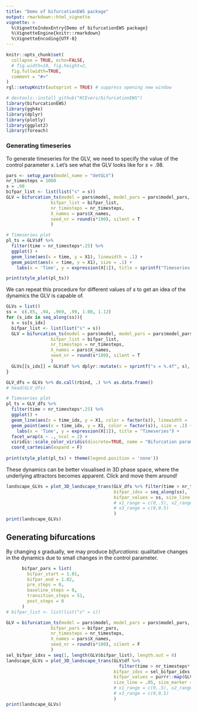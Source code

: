 ```yaml
---
title: "Demo of bifurcationEWS package"
output: rmarkdown::html_vignette
vignette: >
  %\VignetteIndexEntry{Demo of bifurcationEWS package}
  %\VignetteEngine{knitr::rmarkdown}
  %\VignetteEncoding{UTF-8}
---
```



```r
knitr::opts_chunk$set(
  collapse = TRUE, echo=FALSE,
  # fig.width=10, fig.height=2, 
  fig.fullwidth=TRUE,
  comment = "#>"
)
rgl::setupKnitr(autoprint = TRUE) # suppress opening new window
```

```r
# devtools::install_github("KCEvers/bifurcationEWS")
library(bifurcationEWS)
library(ggh4x)
library(dplyr)
library(plotly)
library(ggplot2)
library(foreach)
```

### Generating timeseries

To generate timeseries for the GLV, we need to specify the value of the control parameter $s$. Let's see what the GLV looks like for $s = .98$.

```r
pars <- setup_pars(model_name = "detGLV")
nr_timesteps = 1000
s = .98
bifpar_list <- list(list("s" = s))
GLV = bifurcation_ts(model = pars$model, model_pars = pars$model_pars,
                 bifpar_list = bifpar_list,
                 nr_timesteps = nr_timesteps,
                 X_names = pars$X_names,
                 seed_nr = round(s*100), silent = T
                 )

# Timeseries plot
pl_ts = GLV$df %>% 
  filter(time > nr_timesteps*.25) %>%
  ggplot() + 
  geom_line(aes(x = time, y = X1), linewidth = .1) +
  geom_point(aes(x = time, y = X1), size = .1) +
    labs(x = 'Time', y = expression(X[1]), title = sprintf("Timeseries for s = %.2f", s)) 

print(style_plot(pl_ts))
```

We can repeat this procedure for different values of $s$ to get an idea of the dynamics the GLV is capable of.

```r
GLVs = list()
ss =  c(.85, .94, .969, .99, 1.08, 1.12)
for (s_idx in seq_along(ss)){
  s = ss[s_idx]
  bifpar_list <- list(list("s" = s))
  GLV = bifurcation_ts(model = pars$model, model_pars = pars$model_pars,
                 bifpar_list = bifpar_list,
                 nr_timesteps = nr_timesteps,
                 X_names = pars$X_names,
                 seed_nr = round(s*100), silent = T
                 )
  GLVs[[s_idx]] = GLV$df %>% dplyr::mutate(s = sprintf("s = %.4f", s), bifpar_idx = s_idx)
}

GLV_dfs = GLVs %>% do.call(rbind, .) %>% as.data.frame()
# head(GLV_dfs)

# Timeseries plot
pl_ts = GLV_dfs %>% 
  filter(time > nr_timesteps*.25) %>%
  ggplot() + 
  geom_line(aes(x = time_idx, y = X1, color = factor(s)), linewidth = .1) +
  geom_point(aes(x = time_idx, y = X1, color = factor(s)), size = .1) +
    labs(x = 'Time', y = expression(X[1]), title = "Timeseries") + 
  facet_wrap(s ~ ., ncol = 2) +
  viridis::scale_color_viridis(discrete=TRUE, name = "Bifurcation parameter") +
  coord_cartesian(expand = F)
  
print(style_plot(pl_ts) + theme(legend.position = 'none'))
```
These dynamics can be better visualised in 3D phase space, where the underlying attractors becomes apparent. Click and move them around!

```r
landscape_GLVs = plot_3D_landscape_trans(GLV_dfs %>% filter(time > nr_timesteps*.25),
                                         bifpar_idxs = seq_along(ss),
                                         bifpar_values = ss, size_line = .05, size_marker = .5
                                         # x1_range = c(0,.5), x2_range = c(0.25,0.75),
                                         # x3_range = c(0,0.5)
                                         )
print(landscape_GLVs)
```


## Generating bifurcations

By changing $s$ gradually, we may produce *bifurcations*: qualitative changes in the dynamics due to small changes in the control parameter.

```r
      bifpar_pars = list(
        bifpar_start = 1.01,
        bifpar_end = 1.02,
        pre_steps = 0,
        baseline_steps = 0,
        transition_steps = 51,
        post_steps = 0
      )
# bifpar_list <- list(list("s" = s))

GLV = bifurcation_ts(model = pars$model, model_pars = pars$model_pars,
                 bifpar_pars = bifpar_pars,
                 nr_timesteps = nr_timesteps,
                 X_names = pars$X_names,
                 seed_nr = round(s*100), silent = F
                 )
sel_bifpar_idxs = seq(1, length(GLV$bifpar_list), length.out = 6)
landscape_GLVs = plot_3D_landscape_trans(GLV$df %>% 
                                           filter(time > nr_timesteps*.25),
                                         bifpar_idxs = sel_bifpar_idxs,
                                         bifpar_values = purrr::map(GLV$bifpar_list[sel_bifpar_idxs], "s"), 
                                         size_line = .05, size_marker = .5
                                         # x1_range = c(0,.5), x2_range = c(0.25,0.75),
                                         # x3_range = c(0,0.5)
                                         )
print(landscape_GLVs)


```

<!-- ### Bifurcation diagram -->

<!-- ```{r bifurcation diagram, include=FALSE} -->
<!-- # # Generate data with changing bifurcation parameter -->
<!-- # downsample_pars = list(type = c("average", "one_sample")[1], -->
<!-- #                                                   win_size = 50, -->
<!-- #                                                   which_X = c(50, "first", "middle", "last", "random")[1], -->
<!-- #                                                   seed = 123) -->
<!-- timestep = .01 -->
<!-- nr_timesteps = 1000 -->
<!-- bifpar_pars = list( -->
<!-- #   bifpar_start = 1.4, bifpar_end = .6, -->
<!--   bifpar_start = .96, bifpar_end = .97, -->
<!-- #   #bifpar_start = .965, bifpar_end = .985, -->
<!--                                     pre_steps = 0, -->
<!--                                   baseline_steps = 0, transition_steps = 50, post_steps = 0) -->
<!-- bifpar_list=do.call(get_bifurcation_range, bifpar_pars) -->

<!-- GLV_Chaos1 = bifurcation_ts(model = GLV_model, model_pars = pars$model_pars, -->
<!--                bifpar_list = bifpar_list, -->
<!--                timestep = timestep, nr_timesteps = nr_timesteps, -->
<!-- #                downsample_pars = downsample_pars, -->
<!--                X_names = pars$X_names, -->
<!--                seed_nr = 100 -->
<!--                ) -->

<!-- ``` -->


<!-- ```{r plots, echo=FALSE} -->
<!-- pl_ts = GLV_Chaos1$df %>%  -->
<!--   dplyr::filter(bifpar_idx %in% c(2)) %>% -->
<!--   ggplot() +  -->
<!--   geom_line(aes(x = time_idx, y = X1), linewidth = .1) + -->
<!--   geom_point(aes(x = time_idx, y = X1), size = .1) + -->
<!--     labs(x = 'Time', y = "X1", title = "Timeseries")  -->
<!-- print(style_plot(pl_ts)) -->

<!-- bifpar_idxs = ceiling(round(length(bifpar_list) * seq(.2, 1, by = .2))) %>% unique -->
<!-- landscape_GLV_Chaos1 = plot_3D_landscape_trans(GLV_Chaos1$df, -->
<!--                                          bifpar_idxs = bifpar_idxs, -->
<!--                                          bifpar_values = unlist(purrr::map(bifpar_list[bifpar_idxs], "s")) -->

<!--                                          # x1_range = c(0,.5), x2_range = c(0.25,0.75), -->
<!--                                          # x3_range = c(0,0.5) -->
<!--                                          ) -->
<!-- print(landscape_GLV_Chaos1) -->

<!-- # Get dataframe with peaks -->
<!-- peaks_df = peaks_bifdiag(GLV_Chaos1$df, GLV_Chaos1$X_names) -->
<!-- # head(peaks_df) -->

<!-- # peaks_df_ = peaks_df %>% dplyr::filter(variable == "X1", bifpar_idx > 1) -->
<!-- pl_peaks = peaks_df %>% ggplot() + geom_point(aes(x = bifpar_idx, y = X), size = .1) + -->
<!--   labs(x = 'Bifurcation parameter', y = "X", title = "Transient bifurcation diagram") + -->
<!--   ggh4x::facet_grid2(variable ~ .) -->

<!-- print(style_plot(pl_peaks)) -->
<!-- ``` -->

<!-- ### Finding regime boundaries -->

<!-- How do we find the boundaries between these two regimes? A first approach might be to simply count the number of distinct peaks for each bifurcation parameter. However, this neglects the temporal sequence of these peaks, which is required to be consistenct for a limit cycle. Change point detection algorithms would be another option, yet these are often not suitable for cyclical data. -->

<!-- The code below executes a quite crude yet effective approach. For a number of candidate period lengths $k \in ks$, we cluster the peaks corresponding to the same time in the period. We then compute the within-cluster sum of squares (WCSS) to get a sense of the spread within each cluster. A period length $k$ with minimum WCSS is determined as the best period (we deal with subharmonics in a subsequent step, see code). -->

<!-- Note that although there are much more sophisticated temporal clustering algorithms out there (such as provided in the R package **dtwclust**), we only required a very simple metric to assess how well temporal sequences could be distinguished. -->

<!-- ```{r periodicity, echo=TRUE} -->
<!-- regimes_full = find_regimes(GLV_Chaos1, -->
<!--                              thresh_node = .001, -->
<!--                              thresh_coord_spread = .025, -->
<!--                              thresh_peak_idx_spread=2, -->
<!--                              min_length_regime = 1, -->
<!--                              nr_smooth = 0, -->
<!--                               factor_k = .1,  -->
<!--                             remove_initial_bifpar_idx = 1 -->
<!-- ) -->

<!-- print(regimes_full$regimes) -->
<!-- print(regimes_full$regime_bounds) -->
<!-- ``` -->

<!-- ```{r echo=FALSE} -->
<!-- pl_regimes = regimes_full$peaks_df %>% ggplot() + -->
<!--     geom_rect(data=regimes_full$regimes,aes(xmin=start_bifpar_idx,xmax=end_bifpar_idx, -->
<!--                                            ymin=-Inf, ymax=Inf, fill = regime), linewidth = .5, alpha = .4) + -->
<!--     geom_vline(data = regimes_full$regime_bounds, aes( -->
<!--       xintercept = regime1_end_idx, -->
<!--       col = regime_switch_type), linewidth = 1.3, linetype = 'dashed') + -->
<!--     geom_vline(data = regimes_full$regime_bounds, aes( -->
<!--       xintercept = regime2_start_idx, -->
<!--       col = regime_switch_type), linewidth = 1.3, linetype = 'dashed') + -->
<!--     geom_point(aes(x = bifpar_idx, y = X),col='grey30',alpha = .8, size = .25) + -->
<!--     viridis::scale_color_viridis( -->
<!--       discrete=TRUE, -->
<!--       option = 'magma', -->
<!--       begin = 0, end = .8, name = "Regime switch (end of first and start of second regime)") + -->
<!--     viridis::scale_fill_viridis( -->
<!--       discrete=TRUE, -->
<!--       option = 'turbo', -->
<!--       begin = 0, end = 1, name = "Period", -->
<!--       guide = guide_legend(override.aes = list(alpha = 1, -->
<!--                                                size = 3))) + -->
<!--     guides(color = guide_legend(ncol = 1), fill = guide_legend(ncol = 1)) + # x rows in legend -->
<!--     ggh4x::facet_grid2(variable ~ .) + -->
<!--     labs(x = 'Bifurcation parameter', y = "", title = "Transient bifurcation diagram") -->

<!-- print(style_plot(pl_regimes)) -->
<!-- ``` -->

<!-- ### Generating null and transition models -->

<!-- Now, we might be interested in a select few transitions. To get a sense of the sensitivity and specificity of our ability to detect these transitions, we need both transition and null models. To fairly compare transitions, we make them of the same time length, yet this does also go hand in hand with a change in the rate of the control parameter.  -->

<!-- Say we are interested in the regime switch of *** - how might we simulate this? We already have the range of $s$ for which a particular regime switch occurs. However, the system is also multistable for many parameter ranges, such that a randomly chosen initial condition is not likely to yield the desired regime. To circumvent this issue, we make use of our full GLV timeseries. This timeseries offers both the regime boundaries $s$ and corresponding initial condition needed to simulate a new (much shorter) transition model. In addition, we can now add a proper baseline and transition period.  -->



<!-- ```{r echo=FALSE} -->
<!-- # Select regime switch -->
<!-- GLV_full = bifurcationEWS::GLV_full -->
<!-- regimes_full = find_regimes(GLV_full, -->
<!--                              thresh_node = .001, -->
<!--                              thresh_coord_spread = .025, -->
<!--                              thresh_peak_idx_spread=2, -->
<!--                              min_length_regime =5, -->
<!--                              nr_smooth = 0, -->
<!--                               factor_k = .1) -->

<!-- regime_switch = "PD_4to8" -->
<!-- desired_regime1 = "Period-4 (X2,X3,X4) AND Period-6 (X1)"  -->
<!-- desired_regime2 = "Period-10 (X1) AND Period-8 (X2,X3,X4)" -->
<!-- desired_switch = regimes_full$regime_bounds %>% -->
<!--   # dplyr::filter(regime_switch_type == "Mixed-Periodic to Chaotic or Transitioning" & regime1 == "Period-16 (X2,X3,X4) AND Period-20 (X1)" & regime2 == "Chaotic or Transitioning") -->
<!--   dplyr::filter( -->
<!--     regime1 == !!desired_regime1 & -->
<!--       regime2 == !!desired_regime2 -->
<!--   ) -->

<!-- bifpar_pars_PD_4to8 = list( -->
<!--   pre_steps = 50, -->
<!--   baseline_steps = 50, -->
<!--   transition_steps = 50, -->
<!--   post_steps = 50, -->
<!--   bifpar_start = GLV_full$bifpar_list[[desired_switch$regime1_halfway_idx]]$s, -->
<!--   bifpar_end = GLV_full$bifpar_list[[desired_switch$regime2_start_idx]]$s -->
<!-- ) -->

<!-- GLVs = list() -->
<!-- regime_lists = list() -->


<!-- for (trans_or_null in c("transition", "null")) { -->
<!--     if (trans_or_null == "transition") { -->
<!--       bifpar_pars_PD_4to8_ = bifpar_pars_PD_4to8 -->
<!--     } else if (trans_or_null == "null") { -->
<!--       bifpar_pars_PD_4to8_ = utils::modifyList(bifpar_pars_PD_4to8, list(bifpar_end = NA)) -->
<!--     } -->
<!--     X0 = unlist(desired_switch[, GLV_full$X_names]) -->

<!--     # Generate data with changing bifurcation parameter -->
<!--     # GLV = bifurcation_ts(model = GLV_model,  -->
<!--     # model_pars = GLV_full$model_pars, -->
<!--     #                bifpar_pars = bifpar_pars_PD_4to8, -->
<!--     #                X0 = X0, -->
<!--     #                timestep = GLV_full$timestep, -->
<!--     #                 nr_timesteps = GLV_full$nr_timesteps, -->
<!--     #                 downsample_pars = GLV_full$downsample_pars, -->
<!--     #                X_names = GLV_full$X_names -->
<!--     #                ) -->
<!--     # Use package-made GLV -->
<!--     if (trans_or_null == "transition") { -->
<!--       GLV = bifurcationEWS::GLV_trans -->
<!--     } else if (trans_or_null == "null") { -->
<!--       GLV = bifurcationEWS::GLV_null -->
<!--     } -->
<!--     head(GLV$df) -->

<!--     # We need to check whether our simulation generated the desired regimes using the same process as above: -->

<!--      # Get dataframe with peaks -->
<!--     peaks_df = peaks_bifdiag(GLV$df, GLV$X_names) -->
<!--     regime_list = find_regimes( -->
<!--       GLV, -->
<!--       thresh_node = .001, -->
<!--       thresh_coord_spread = .025, -->
<!--       thresh_peak_idx_spread = 2, -->
<!--       min_length_regime = 5, -->
<!--       nr_smooth = 0, -->
<!--       factor_k = .1 -->
<!--     ) -->
<!--     # regime_list =  -->
<!--     # peaks_df = regime_list$peaks_df -->
<!--     print(regime_list$regimes) -->
<!--     print(regime_list$regime_bounds) -->

<!-- #     pl_ts_trans = GLV$df %>% -->
<!-- #       dplyr::filter(bifpar_idx == 2) %>% -->
<!-- #       tidyr::gather(variable, value,-setdiff(colnames(.), GLV$X_names)) %>% -->
<!-- #       ggplot() + geom_point(aes(x = time, y = value), size = .1) + -->
<!-- #       ggh4x::facet_grid2(variable ~ .) -->
<!-- #     print(style_plot(pl_ts_trans)) -->
<!-- #      -->
<!-- #     pl_peaks = peaks_df %>% dplyr::filter(variable == "X1") %>% -->
<!-- #       ggplot() + geom_point(aes(x = bifpar_idx, y = X), size = .1) + -->
<!-- #       labs(x = 'Bifurcation parameter', y = latex2exp::TeX("$X_1$"),  -->
<!-- #            title = "Transient bifurcation diagram") + -->
<!-- #       geom_rect(aes(xmin = pre_steps + baseline_steps,  -->
<!-- #                     xmax = pre_steps + baseline_steps + transition_steps, -->
<!-- #                     ymin = -Inf, ymax = Inf -->
<!-- #     ), -->
<!-- #     alpha = 0.85, col = "blue", fill = NA, -->
<!-- #     linewidth = 1.25) + -->
<!-- #             geom_rect(data = regime_list$regime_bounds %>% dplyr::filter(regime1 == "Period-4 (X2,X3,X4) AND Period-6 (X1)"),  -->
<!-- #                 aes(xmin = regime2_start_idx - 1 - transition_steps,  -->
<!-- #                     xmax = regime2_start_idx - 1, -->
<!-- #                     ymin = -Inf, ymax = Inf -->
<!-- #     ), -->
<!-- #     alpha = 0.85, col = "green", fill=NA, -->
<!-- #     linewidth = 1.25)  -->
<!-- #       # geom_vline(data = data.frame( -->
<!-- #       #   xintercept = c( -->
<!-- #       #     pre_steps + baseline_steps, -->
<!-- #       #     pre_steps + baseline_steps + transition_steps -->
<!-- #       #   ), -->
<!-- #       #   moment = c("Baseline", "Transition"), -->
<!-- #       #   col = rep("Parameter change",2) -->
<!-- #       # ), -->
<!-- #       # aes(xintercept = xintercept)) -->
<!-- #      -->
<!-- #     print(style_plot(pl_peaks)) -->
<!-- #       -->
<!-- #     # Plot change in phase space -->
<!-- # bifpar_idxs = c(pre_steps + baseline_steps, pre_steps + baseline_steps + round(.75 * transition_steps), -->
<!-- #                 pre_steps + baseline_steps + transition_steps + 1) -->
<!-- #    landscape_GLV = plot_3D_landscape_trans(GLV$df, -->
<!-- #                                          bifpar_idxs = bifpar_idxs, -->
<!-- #                                          bifpar_values = unlist(purrr::map(GLV$bifpar_list[bifpar_idxs], "s")) -->
<!-- #                                          # x1_range = c(0,.5), x2_range = c(0.25,0.75), -->
<!-- #                                          # x3_range = c(0,0.5) -->
<!-- #                                          ) -->
<!-- # print(landscape_GLV) -->
<!--    # Store -->
<!--     GLVs[[trans_or_null]] = GLV -->
<!--     regime_list[["regime_bounds"]] = regime_list[["regime_bounds"]] %>% add_par_as_cols(bifpar_pars_PD_4to8) -->
<!--     regime_lists[[trans_or_null]] = regime_list -->
<!--   } -->


<!-- regime_bounds_trans = regime_lists[["transition"]]$regime_bounds %>% -->
<!--   dplyr::filter( -->
<!--     regime1 == !!desired_regime1 & -->
<!--       regime2 == !!desired_regime2 -->
<!--   ) %>% -->
<!--   dplyr::mutate_at(c("transition_steps", "baseline_steps"), ~as.numeric(as.character(.))) %>% -->
<!--   dplyr::mutate(transition_end_idx = na.omit(unique(regime2_start_idx)) - 1) %>% -->
<!--   ungroup() %>% -->
<!--   dplyr::mutate( -->
<!--     transition_start_idx = transition_end_idx - transition_steps + 1, -->
<!--     baseline_end_idx = transition_start_idx - 1, -->
<!--     baseline_start_idx = baseline_end_idx - baseline_steps + 1, -->
<!--     par_change_start_idx = ifelse( -->
<!--       trans_or_null == "transition", -->
<!--       pars_template$pre_steps + pars_template$default_baseline_steps, -->
<!--       NA -->
<!--     ), -->
<!--     par_change_end_idx = ifelse( -->
<!--       trans_or_null == "transition", -->
<!--       pars_template$pre_steps + pars_template$default_baseline_steps + transition_steps, -->
<!--       NA -->
<!--     ) -->
<!--   ) -->

<!-- ``` -->

<!-- The bifurcation diagram above illustrates why it is so difficult to generate regime switches: the exact timing of the regime switch may vary depending on the initial condition and rate of change in the bifurcation parameter. We use the "empirical" (and not the "intended") transition moment for the detection of EWS. -->

<!-- To make the regime switch harder to detect, we add some simple white observational noise. -->

<!-- ```{r Adding observational noise} -->
<!-- sigma_obs_noise = .01 -->
<!-- GLV_trans$noisy_df = GLV_trans$df %>% -->
<!--   add_obs_noise(GLV_trans$X_names, noise_mean = 0, noise_sigma = sigma_obs_noise, noise_constant = 0) -->
<!-- pl_noisy = ggplot(data = GLV_trans$df %>%  -->
<!--   dplyr::filter(bifpar_idx > 5, bifpar_idx < 7) %>% -->
<!--   tidyr::gather(variable, value, -setdiff(colnames(.), GLV_trans$X_names))) + -->
<!--   geom_point(aes(x = time_idx, y = value), col = 'grey50', alpha = .75, size = .05) + -->
<!--   geom_point(data = GLV_trans$noisy_df %>%  -->
<!--                  dplyr::filter(bifpar_idx > 5, bifpar_idx < 7) %>% -->
<!--                tidyr::gather(variable, value, -setdiff(colnames(.), GLV_trans$X_names)),  -->
<!--   aes(x = time_idx, y = value), col = 'orange3', alpha = .75, size = .05) + -->
<!--   ggh4x::facet_grid2(variable ~ .) + labs(title = sprintf("sigma = %.2f", sigma_obs_noise), -->
<!--                                           x = 'Time', y = "X1")  -->
<!-- print(style_plot(pl_noisy)) -->
<!-- ```  -->



<!-- ## Early Warning Signals -->

<!-- ### Computing windowed EWS -->
<!-- ```{r Windowed EWS} -->
<!-- uni_metrics = c( -->
<!--   # "mean" = mean, -->
<!--   # "variance" = var, -->
<!--   # "autocorrelation" = get_autocorr, -->
<!--   # "skewness" = moments::skewness, -->
<!--   # "kurtosis" = moments::kurtosis, -->
<!--   # "Smax" = get_Smax -->
<!-- ) -->
<!-- multi_metrics = c( -->
<!--   # "meanAbsCrossCorr" = get_conn, -->
<!--   # "largestLambdaCovMatrix" = eigenvalue, -->
<!--   # "spatial_variance" = spatial_variance, -->
<!--   # "spatial_skewness" = spatial_skewness, -->
<!--   # "spatial_kurtosis" = spatial_kurtosis -->
<!--   "RQA" = runRQA -->
<!-- ) -->
<!-- EWS_args=list() -->
<!-- EWS_args=list("Smax" = list( -->
<!--     fs = 1 / GLV_trans$timestep / GLV_trans$downsample_pars$win_size, -->
<!--     nr_timesteps = GLV_trans$nr_timesteps -->
<!--   )) -->
<!-- split_df_EWS = run_bifEWS(GLV_trans$noisy_df, GLV_trans$X_names, uni_metrics, multi_metrics, EWS_args = EWS_args) -->
<!-- pl_EWS <- split_df_EWS %>% ggplot() + -->
<!--     geom_line(aes(x = bifpar_idx, y = value), linewidth = .45, alpha = .5, color ='grey50') + -->
<!--           geom_point(aes(x = bifpar_idx, y = value), size = .6, color ='grey20') + -->
<!--   ggh4x::facet_wrap2(. ~ metric, ncol = 2, scales = "free_y", -->
<!--                      # labeller = labeller(metric = label_func) -->
<!--                      ) -->
<!-- print(style_plot(pl_EWS)) -->

<!-- split_df_EWS %>% dplyr::filter(metric == "Smax_Smax_var1") -->
<!-- ``` -->


<!-- ### Warnings -->

<!-- At what point do we decide the system is transitioning? -->

<!-- We make use of a simple classical technique that involves **.  -->
<!-- By varying the width of the confidence bands, we get a better understanding of the sensitivity and specificity of the measure.  -->
<!-- The only two settings that are required are the definition of the baseline period and the range of $\sigma_{crit}$ that is tested. -->

<!-- ```{r warning} -->

<!-- # Add confidence band -->
<!-- sigma_crit = 2 -->
<!-- sigmas_crit = seq(.025, 6, by = 0.025) -->

<!-- # Count baseline back -->
<!-- baseline_idx = round(seq(regime_bounds_trans$baseline_start_idx, regime_bounds_trans$baseline_end_idx)) -->
<!-- transition_idx = round(seq(regime_bounds_trans$transition_start_idx, regime_bounds_trans$transition_end_idx)) -->

<!-- # Compute at which critical sigma value a warning occurs -->
<!-- split_df_EWS_CI = get_warnings(split_df_EWS, -->
<!--                             baseline_idx, -->
<!--                             transition_idx, -->
<!--                                 sigmas_crit = sigmas_crit, -->
<!--                                 nr_consecutive_warnings = 1) -->

<!-- warning_df = split_df_EWS_CI$warning_df  -->

<!-- # Plot -->
<!-- sigma_crit = 2 -->
<!-- sz_point_nowarning = .1 -->
<!-- sz_point_warning = 1 -->

<!-- pl_warnings <- split_df_EWS_CI$winEWS_df %>% -->
<!--       dplyr::mutate(ymin = mean_w0 - sigma_crit * sd_w0, -->
<!--                     ymax = mean_w0 + sigma_crit * sd_w0, -->
<!--                     value_within_bounds = ifelse(value >= ymin & value <= ymax, value, NA), -->
<!--                     value_outside_bounds_on_time = ifelse((value < ymin | value > ymax) & bifpar_idx > bifpar_pars_PD_4to8$baseline_steps & bifpar_idx <= (bifpar_pars_PD_4to8$baseline_steps + bifpar_pars_PD_4to8$transition_steps), value, NA), -->
<!--                     value_outside_bounds_baseline = ifelse((value < ymin | value > ymax) & bifpar_idx <= bifpar_pars_PD_4to8$baseline_steps, value, NA), -->
<!--                     value_outside_bounds_too_late = ifelse((value < ymin | value > ymax) & bifpar_idx >= (bifpar_pars_PD_4to8$baseline_steps + bifpar_pars_PD_4to8$transition_steps), value, NA) -->
<!--       ) %>% -->
<!--       ggplot()  + -->
<!--       geom_ribbon(aes(x = bifpar_idx, ymin = ymin, ymax =ymax), fill="gray80", color = "gray40", alpha = .65) + -->
<!--      geom_line(aes(x = bifpar_idx, y =  as.numeric(as.character(value))), colour = "gray50", linewidth = .1) + -->
<!--       geom_point(aes(x = bifpar_idx, y =  as.numeric(as.character(value_within_bounds))), colour = "gray50", size = sz_point_nowarning, alpha = .75) + -->
<!--       geom_point(aes(x = bifpar_idx, y =  as.numeric(as.character(value_outside_bounds_on_time))), colour = 'red', size = sz_point_warning) + -->
<!--       geom_point(aes(x = bifpar_idx, y = as.numeric(as.character(value_outside_bounds_baseline))), colour = 'purple', size = sz_point_warning) + -->
<!--       geom_point(aes(x = bifpar_idx, y = as.numeric(as.character(value_outside_bounds_too_late))), colour = 'blue', size = sz_point_warning) + -->
<!--       ggh4x::facet_wrap2(metric ~ ., -->
<!--                          # dir = "v", strip.position = "right", -->
<!--                          labeller = label_parsed, -->
<!--                          # strip = ggh4x::strip_nested(bleed = TRUE), -->
<!--                          ncol = 4, -->
<!--                          scales = "free_y") -->
<!-- print(style_plot(pl_warnings)) -->


<!-- ``` -->

<!-- ### Sensitivity vs. Specificity -->

<!-- We repeat the procedure for different initialisations of added white noise to get a false and true positive **rate**. -->

<!-- ```{r AUC} -->
<!-- forloop_ = get_forloop(noise_iter=1:10,  -->
<!--             trans_or_null = c("transition", "null"), -->
<!--             sigma_obs_noise = c(0,.02, .04),  -->
<!--             regime_switch = regime_switch) %>%  -->
<!--   purrr::map(function(x){ -->
<!--   if (x$sigma_obs_noise == 0 & x$noise_iter != 1) { -->
<!--     return(NULL) -->
<!--   } else { -->
<!--     return(x) -->
<!--   } -->
<!-- }) -->
<!-- forloop = forloop_[!unlist(purrr::map(forloop_, is.null))] -->

<!-- EWS_warnings <- foreach(for_par = forloop, .combine = 'rbind') %do% { -->
<!--     trans_or_null = for_par$trans_or_null -->
<!--     noise_iter = for_par$noise_iter -->
<!--     sigma_obs_noise = for_par$sigma_obs_noise -->
<!--     print(as.data.frame(for_par)) -->

<!--       GLV = GLVs[[trans_or_null]] -->
<!--       df = GLVs[[trans_or_null]]$df -->
<!--       regime_list = regime_lists[[trans_or_null]]     -->

<!--       # Noisy data -->
<!--       noisy_df = df %>% -->
<!--       add_obs_noise(GLV$X_names, noise_mean = 0, noise_sigma = sigma_obs_noise, noise_constant = 0, seed_nr = noise_iter) -->

<!--       # EWS -->
<!--       split_df_EWS = run_bifEWS(noisy_df, GLV_trans$X_names, uni_metrics, multi_metrics, EWS_args = list()) -->

<!--       # Warnings -->
<!--       baseline_idx = round(seq(regime_bounds_trans$baseline_start_idx, regime_bounds_trans$baseline_end_idx)) # Count baseline back -->
<!--       transition_idx = round(seq(regime_bounds_trans$transition_start_idx, regime_bounds_trans$transition_end_idx)) -->

<!--       # Compute at which critical sigma value a warning occurs -->
<!--       split_df_EWS_CI = get_warnings(split_df_EWS, -->
<!--                                 baseline_idx, -->
<!--                                 transition_idx, -->
<!--                                     sigmas_crit = sigmas_crit, -->
<!--                                     nr_consecutive_warnings = 1) -->

<!--      return(warning_df %>% dplyr::bind_cols(as.data.frame(for_par))) -->
<!--   } -->

<!-- head(EWS_warnings) -->

<!-- # Compute ROC & AUC -->
<!-- grouping_vars = setdiff(names(forloop[[1]]), c("noise_iter", "trans_or_null")) -->
<!-- EWS_warnings_ROC = warnings_to_ROC(EWS_warnings, grouping_vars) -->
<!-- EWS_warnings_AUC = ROC_to_AUC(EWS_warnings_ROC, grouping_vars) -->

<!-- ``` -->

<!-- ```{r} -->

<!-- plot_ROC <- function(EWS_warnings_ROC_sub, grouping_keys){ -->
<!--   filename = grouping_keys %>% t() %>% as.data.frame()%>% -->
<!--     tibble::rownames_to_column() %>% -->
<!--     dplyr::mutate_all (~ trimws(.x))%>% -->
<!--     apply(1, paste0, collapse = "_") %>% paste0(collapse="_") -->

<!--   pl_ROC = EWS_warnings_ROC_sub %>% -->
<!--     select(-c("sum_tp", "sum_fp", "sum_tn", "sum_fn", "acc")) %>% -->
<!--     dplyr::mutate_at(c("fnr", "fpr", "tnr", "tpr"), ~ as.numeric(as.character(.))) %>% -->
<!--     tidyr::gather(rate, sum_freq, -setdiff(colnames(.), c("fnr", "fpr", "tnr", "tpr"))) %>% -->
<!--     dplyr::mutate(trans_or_null = ifelse(rate %in% c("fnr", "tpr"), "Transition", "Null" )) %>% -->
<!--     mutate( -->
<!--       rate = recode( -->
<!--         rate, -->
<!--         tpr = "% True Positive", -->
<!--         fpr = "% False Positive", -->
<!--         fnr = "% False Negative", -->
<!--         tnr = "% True Negative" -->
<!--       ) -->
<!--     ) %>% -->
<!--     # dplyr::filter(metric == "mean_var1") %>% -->
<!--     ggplot(aes( -->
<!--       x = crit_value, -->
<!--       y = sum_freq, -->
<!--       colour = rate, -->
<!--       fill = rate -->
<!--     )) + -->
<!--     viridis::scale_color_viridis( -->
<!--       discrete = TRUE, -->
<!--       option = "magma", -->
<!--       begin = 0, -->
<!--       end = 0.9, -->
<!--       name = "" -->
<!--     ) + -->
<!--     viridis::scale_fill_viridis( -->
<!--       discrete = TRUE, -->
<!--       option = "magma", -->
<!--       begin = 0, -->
<!--       end = 0.9, -->
<!--       alpha = .5, -->
<!--       name = "" -->
<!--     ) + -->
<!--     geom_bar(position = "stack", stat = "identity") + -->
<!--     ggh4x::facet_nested( metric ~ regime_switch + trans_or_null, -->
<!--                          # scales = "free_y", -->
<!--                          # switch = "y", -->
<!--                          # axes='all', -->
<!--                          labeller = label_parsed) + -->
<!--     labs(y = "Rate", x = latex2exp::TeX("$\\sigma_{crit}$"), title = filename) + -->
<!--     scale_x_continuous(expand = c(0, 0) -->
<!--                        # limits = c(min(EWS_warnings_ROC_long$crit_value), max(EWS_warnings_ROC_long$crit_value)) -->
<!--     ) + -->
<!--     scale_y_continuous(n.breaks = 2, limits = c(0,1)) -->

<!--   return( -->
<!--     style_plot(pl_ROC) + theme(legend.position = "bottom") +  theme(strip.text.y = element_text(angle = 0)) -->
<!--   ) -->
<!--   # filepath_image = format_path(format_pars(utils::modifyList( -->
<!--   #   pars_template, -->
<!--   #   list( -->
<!--   #     type_output = "figs", -->
<!--   #     subfolder1 = "ROC", -->
<!--   #     # subfolder2 = pars$subfolder1, -->
<!--   #     filename =filename, -->
<!--   #     file_ext = ".png" -->
<!--   #   ) -->
<!--   # ))) -->
<!--   # save_plot(style_plot(pl_ROC) + theme(legend.position = "bottom") +  theme(strip.text.y = element_text(angle = 0)), -->
<!--   #           filepath_image, -->
<!--   #           w = length(unique(EWS_warnings_ROC_sub$regime_switch)) * 10 + 15, -->
<!--   #           h = 50, -->
<!--   #           formats = ".png") -->
<!--   # print(filepath_image) -->
<!-- } -->

<!-- # pl_ROC = plot_ROC(EWS_warnings_ROC_sub = EWS_warnings_ROC, list()) -->
<!-- # print(style_plot(pl_ROC)) -->

<!-- pls_ROC = EWS_warnings_ROC%>% -->
<!--   dplyr::group_by_at("regime_switch")%>%# dplyr::group_keys() -->
<!--   # dplyr::group_split() %>% -->
<!--   dplyr::group_map(~ plot_ROC(.x, .y), .keep = TRUE) -->
<!-- print(pls_ROC[[1]]) -->
<!-- ``` -->


<!-- ```{r} -->
<!-- pl_AUC = EWS_warnings_AUC %>%  -->
<!--   dplyr::mutate(AUC = as.numeric(as.character(AUC))) %>% -->
<!--     # dplyr::filter(metric == "mean_var1") %>% -->
<!--     ggplot(aes( -->
<!--       x = sigma_obs_noise, -->
<!--       y = AUC, -->
<!--       colour = AUC, -->
<!--       fill = AUC -->
<!--     )) + -->
<!--     viridis::scale_color_viridis( -->
<!--       # discrete = TRUE, -->
<!--       option = "magma", -->
<!--       begin = 0, -->
<!--       end = 0.9, -->
<!--       name = "" -->
<!--     ) + -->
<!--     viridis::scale_fill_viridis( -->
<!--       # discrete = TRUE, -->
<!--       option = "magma", -->
<!--       begin = 0, -->
<!--       end = 0.9, -->
<!--       alpha = .5, -->
<!--       name = "" -->
<!--     ) + -->
<!--     geom_bar(position = "stack", stat = "identity") + -->
<!--     ggh4x::facet_nested( metric ~ regime_switch, -->
<!--                          scales = "free", -->
<!--                          # switch = "y", -->
<!--                          # axes='all', -->
<!--                          labeller = label_parsed) #+ -->
<!--     # labs(y = "Rate", x = latex2exp::TeX("$\\sigma_{crit}$"), title = filename) + -->
<!--     # scale_x_continuous(expand = c(0, 0) -->
<!--                        # limits = c(min(EWS_warnings_ROC_long$crit_value), max(EWS_warnings_ROC_long$crit_value)) -->
<!--     # ) + -->
<!--     # scale_y_continuous(n.breaks = 2, limits = c(0,1)) -->
<!-- print(style_plot(pl_AUC)) -->
<!-- ``` -->
<!-- ##  -->


<!-- ```{r} -->
<!-- GLV <- readRDS("C:/Users/kever/Documents/PhD_demos/scripts/firstpkg/detGLV/data/s0.92000-s0.98500-by0.00010/PD_8to16/nr1_T2000_ts0.010_Xsigma0.00000_transition_50transSteps.RDS") -->
<!-- GLV <- readRDS("C:/Users/kever/Documents/PhD_demos/scripts/firstpkg/detGLV/data/s0.92000-s0.98500-by0.00010/PD_2to4/nr1_T2000_ts0.010_Xsigma0.00000_transition_50transSteps.RDS") -->
<!-- GLV <- readRDS("C:/Users/kever/Documents/PhD_demos/scripts/firstpkg/detGLV/data/s0.92000-s0.98500-by0.00010/SUBD_Chaotic_to_Mixed-Periodic1/nr1_T2000_ts0.010_Xsigma0.00000_transition_50transSteps.RDS") -->
<!-- GLV2000 <- readRDS("C:/Users/kever/Documents/PhD_demos/scripts/firstpkg/detGLV/data/s0.92000-s0.98500-by0.00010/SUBD_Chaotic_to_Mixed-Periodic1/nr1_T2000_ts0.010_Xsigma0.00000_transition_25transSteps.RDS") -->
<!-- GLV10000 <- readRDS("C:/Users/kever/Documents/PhD_demos/scripts/firstpkg/detGLV/data/s0.92000-s0.98500-by0.00010/SUBD_Chaotic_to_Mixed-Periodic1/nr1_T10000_ts0.010_Xsigma0.00000_transition_25transSteps.RDS") -->

<!-- df = GLV$df -->
<!-- pl1 = rgl::plot3d(df[,c("X1", "X2", "X3")],  -->
<!--                   col = df[,c("bifpar_idx")], aspect = TRUE, lwd = 1, -->
<!--                             clab = c("Sepal", "Width (cm)") # clab is used to change the title of the color legend. -->

<!--                   # alpha = .01, -->
<!--                   # main = sprintf("s = %.4f", model_pars[["s"]]) -->
<!--                   ) -->
<!-- print(pl1) -->

<!-- ``` -->

<!-- ```{r echo=TRUE} -->
<!-- library(plotly) -->

<!-- fig <- plot_ly(df %>% filter(bifpar_idx %in% c(100, 125, 150, 175)),  -->
<!--                type="scatter3d", mode = "lines+markers", -->
<!--                x = ~X1, y = ~X2, z = ~X3, -->
<!--                # colors = c('#FFE1A1', '#683531', 'pink', 'blue'), -->
<!--                marker = list(color = ~bifpar_idx, size = 2, -->
<!--                              colorscale="Rainbow", opacity = .5, -->
<!--                              # colorscale = c('#FFE1A1', '#683531'), -->
<!--                              showscale = TRUE)) -->
<!-- # fig <- fig %>%  -->
<!--   # add_markers() -->
<!-- fig <- fig %>% layout(scene = list(xaxis = list(title = 'X1'), -->
<!--                                    yaxis = list(title = 'X2'), -->
<!--                                    zaxis = list(title = 'X3')) -->
<!--                       # annotations = list( -->
<!--                       #   x = 1.13, -->
<!--                       #   y = 1.05, -->
<!--                       #   text = 'Miles/(US) gallon', -->
<!--                       #   xref = 'paper', -->
<!--                       #   yref = 'paper', -->
<!--                       #   showarrow = FALSE -->
<!--                         # ) -->
<!-- ) -->
<!-- fig -->

<!-- ``` -->











<!-- ```{r echo=TRUE} -->
<!-- library(plotly) -->
<!-- df = GLV10000$df -->
<!-- m = list(t=50,r=50,b=50,l=50) -->
<!-- scenes = list(xaxis = list(title = 'X1'), -->
<!--                                    yaxis = list(title = 'X2'), -->
<!--                                    zaxis = list(title = 'X3')) -->

<!-- fig1 <- plot_ly(df %>% filter(bifpar_idx==50), scene='scene1', -->
<!--                type="scatter3d", mode = "lines+markers", -->
<!--                x = ~X1, y = ~X2, z = ~X3, -->
<!--                marker = list(color = "red", size = 1)) %>%  -->
<!--   layout(margin = m,  -->
<!--          scene = scenes) -->
<!-- fig2 <- plot_ly(df %>% filter(bifpar_idx==78), scene='scene2',  -->
<!--                type="scatter3d", mode = "lines+markers", -->
<!--                x = ~X1, y = ~X2, z = ~X3, -->
<!--                marker = list(color = "orange", size = 1)) %>%  -->
<!--   layout(margin = m,  -->
<!--          scene = scenes) -->
<!-- fig3 <- plot_ly(df %>% filter(bifpar_idx==103), scene='scene3',  -->
<!--                type="scatter3d", mode = "lines+markers", -->
<!--                x = ~X1, y = ~X2, z = ~X3, -->
<!--                marker = list(color = "blue", size = 1)) %>%  -->
<!--   layout(margin = m,  -->
<!--          scene = scenes) -->
<!-- # subplot and define scene -->
<!-- fig <- plotly::subplot(fig1, fig2, fig3, nrows = 1)  -->
<!-- # fig <- fig %>% layout(title = "3D Subplots", -->
<!-- #          scene = list(xaxis = list(title = 'X1'), -->
<!-- #                                    yaxis = list(title = 'X2'), -->
<!-- #                                    zaxis = list(title = 'X3')), -->
<!-- #          scene2 = list(xaxis = list(title = 'X1'), -->
<!-- #                                    yaxis = list(title = 'X2'), -->
<!-- #                                    zaxis = list(title = 'X3')), -->
<!-- #          scene3 =list(xaxis = list(title = 'X1'), -->
<!-- #                                    yaxis = list(title = 'X2'), -->
<!-- #                                    zaxis = list(title = 'X3')) -->
<!-- #         ) -->
<!-- fig -->


<!-- fig4 <- plot_ly(df %>%  -->
<!--                   # filter(bifpar_idx==78, win_nr >= (max(win_nr)*.9)) %>% -->
<!--                   filter(bifpar_idx==77, win_nr <= (max(win_nr)*.2)) %>% -->
<!--                   arrange(time_idx),  -->
<!--                type="scatter3d", mode = "markers", -->
<!--                x = ~X1, y = ~X2, z = ~X3, -->
<!--                marker = list(color = "orange", size = 1) -->
<!--                ) %>%  -->
<!--   layout(margin = m,  -->
<!--          scene = scenes) -->
<!-- fig4 -->


<!-- ``` -->


<!-- ```{r} -->

<!-- bifpar_idx = 77 -->
<!-- X0 = GLV10000$X0s %>% as.data.frame() %>% filter(bifpar_idx == !!bifpar_idx) %>% select(all_of(X_names)) %>% unlist() -->
<!-- s_seq = list(GLV10000$bifpar_list[[bifpar_idx]]) -->
<!-- nr_timesteps = 100000 -->
<!-- timestep = .01 -->

<!-- # Generate timeseries -->
<!-- GLV = bifurcation_ts( -->
<!--   model = GLV_model, -->
<!--   model_pars = model_pars, -->
<!--   bifpar_list = s_seq, -->
<!--   timestep = timestep, -->
<!--   X0 = X0, -->
<!--   nr_timesteps = nr_timesteps, -->
<!--   downsample_pars = downsample_pars, -->
<!--   X_names = X_names -->
<!-- ) -->

<!-- df = GLV$df -->

<!-- fig5 <- plot_ly(df %>%  -->
<!--                   filter(win_nr >= (max(win_nr)*.96)) %>% -->
<!--                   # filter(win_nr <= (max(win_nr)*.2)) %>% -->
<!--                   arrange(time_idx),  -->
<!--                type="scatter3d", mode = "markers", -->
<!--                x = ~X1, y = ~X2, z = ~X3, color = ~time_idx, -->
<!--                marker = list(size = 1, -->
<!--                              colorscale="Rainbow", opacity = .5, -->
<!--                              showscale = TRUE) -->
<!--                ) %>%  -->
<!--   layout(margin = m,  -->
<!--          scene = scenes) -->
<!-- fig5   -->


<!-- ``` -->


<!-- These warning signs become more clear when you look in time, in phase space, or in network structure. -->


<!-- ** in phase space: -->

<!-- Boundary crisis in time: -->


<!-- ** in network structure: -->
